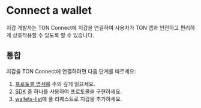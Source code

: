 

# Connect a wallet

지갑 개발자는 TON Connect에 지갑을 연결하여 사용자가 TON 앱과 안전하고 편리하게 상호작용할 수 있도록 할 수 있습니다.

## 통합

지갑을 TON Connect에 연결하려면 다음 단계를 따르세요:

1. [프로토콜 명세](/v3/guidelines/ton-connect/overview/)를 주의 깊게 읽으세요.
2. [SDK](/v3/guidelines/ton-connect/guidelines/developers) 중 하나를 사용하여 프로토콜을 구현하세요.
3. [wallets-list](https://github.com/ton-blockchain/wallets-list)에 풀 리퀘스트로 지갑을 추가하세요.

<Feedback />
